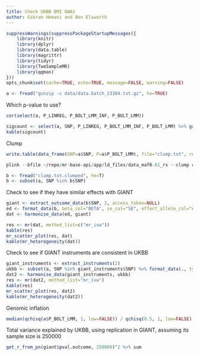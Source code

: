 ```yaml
---
title: Check UKBB BMI GWAS
author: Gibran Hemani and Ben Elsworth
---
```


```r
suppressWarnings(suppressPackageStartupMessages({
	library(knitr)
	library(dplyr)
	library(data.table)
	library(magrittr)
	library(tidyr)
	library(TwoSampleMR)
	library(qqman)
}))
opts_chunk$set(cache=TRUE, echo=TRUE, message=FALSE, warning=FALSE)	

a <- fread("gunzip -c data/data.batch_23104.txt.gz", he=TRUE)
```

Which p-value to use?

```r
cor(select(a, P_LINREG, P_BOLT_LMM_INF, P_BOLT_LMM))

sigcount <- select(a, SNP, P_LINREG, P_BOLT_LMM_INF, P_BOLT_LMM) %>% gather(key="key", value="value", P_LINREG, P_BOLT_LMM_INF, P_BOLT_LMM) %>% group_by(key) %>% summarise(nsig = sum(value < 1e-8))
kable(sigcount)
```

Clump

```r
write.table(data_frame(SNP=a$SNP, P=a$P_BOLT_LMM), file="clump.txt", row=F, col=T, qu=F)
```

```r
plink --bfile ~/repo/mr-base-api/app/ld_files/data_maf0.01_rs --clump clump.txt --clump-r2 0.001 --clump-kb 10000 --clump-p1 5e-8 --clump-p2 5e-8 --out clump.txt 
```

```r
b <- fread("clump.txt.clumped", he=T)
b <- subset(a, SNP %in% b$SNP)
```

Check to see if they have similar effects with GIANT

```r
giant <- extract_outcome_data(b$SNP, 2, access_token=NULL)
ed <- format_data(b, beta_col="BETA", se_col="SE", effect_allele_col="ALLELE1", other_allele_col="ALLELE0", pval_col="P_BOLT_LMM")
dat <- harmonise_data(ed, giant)

res <- mr(dat, method_list=c("mr_ivw"))
kable(res)
mr_scatter_plot(res, dat)
kable(mr_heterogeneity(dat))
```

Check to see if GIANT instruments are consistent in UKBB

```r
giant_instruments <- extract_instruments(2)
ukbb <- subset(a, SNP %in% giant_instruments$SNP) %>% format_data(., type="outcome", beta_col="BETA", se_col="SE", effect_allele_col="ALLELE1", other_allele_col="ALLELE0", pval_col="P_BOLT_LMM")
dat2 <- harmonise_data(giant_instruments, ukbb)
res <- mr(dat2, method_list="mr_ivw")
kable(res)
mr_scatter_plot(res, dat2)
kable(mr_heterogeneity(dat2))
```

Genomic inflation

```r
median(qchisq(a$P_BOLT_LMM, 1, low=FALSE)) / qchisq(0.5, 1, low=FALSE)
```

Total variance explained by UKBB, using replication in GIANT, assuming its sample size is 250000

```r
get_r_from_pn(giant$pval.outcome, 250000)^2 %>% sum
```

